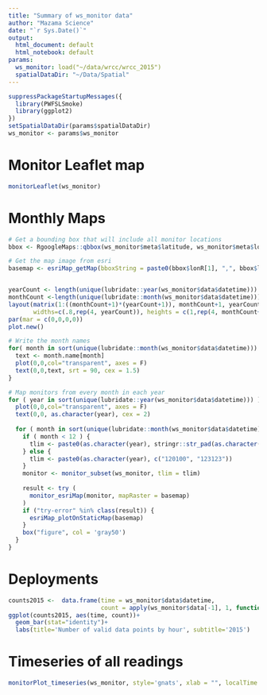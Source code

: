 ```yaml
---
title: "Summary of ws_monitor data"
author: "Mazama Science"
date: "`r Sys.Date()`"
output:
  html_document: default
  html_notebook: default
params:
  ws_monitor: load("~/data/wrcc/wrcc_2015") 
  spatialDataDir: "~/Data/Spatial"
---
```


```r
suppressPackageStartupMessages({
  library(PWFSLSmoke)
  library(ggplot2)
})
setSpatialDataDir(params$spatialDataDir)
ws_monitor <- params$ws_monitor
```

# Monitor Leaflet map

```r
monitorLeaflet(ws_monitor)
```

# Monthly Maps

```r
# Get a bounding box that will include all monitor locations
bbox <- RgoogleMaps::qbbox(ws_monitor$meta$latitude, ws_monitor$meta$longitude, margin = list(m = c(10,10,10,10), TYPE = "perc"))

# Get the map image from esri
basemap <- esriMap_getMap(bboxString = paste0(bbox$lonR[1], ",", bbox$latR[1], ",", bbox$lonR[2], ",", bbox$latR[2]))


yearCount <- length(unique(lubridate::year(ws_monitor$data$datetime)))
monthCount <-length(unique(lubridate::month(ws_monitor$data$datetime)))
layout(matrix(1:((monthCount+1)*(yearCount+1)), monthCount+1, yearCount+1, byrow = FALSE), 
       widths=c(.8,rep(4, yearCount)), heights = c(1,rep(4, monthCount+1)))
par(mar = c(0,0,0,0))
plot.new()

# Write the month names
for( month in sort(unique(lubridate::month(ws_monitor$data$datetime))) ){
  text <- month.name[month]
  plot(0,0,col="transparent", axes = F)
  text(0,0,text, srt = 90, cex = 1.5)
}

# Map monitors from every month in each year
for ( year in sort(unique(lubridate::year(ws_monitor$data$datetime))) ){
  plot(0,0,col="transparent", axes = F)
  text(0,0, as.character(year), cex = 2)
  
  for ( month in sort(unique(lubridate::month(ws_monitor$data$datetime))) ) {
    if ( month < 12 ) {
      tlim <- paste0(as.character(year), stringr::str_pad(as.character(c(month, month+1)), 2, side = 'left', "0"), '01')
    } else {
      tlim <- paste0(as.character(year), c("120100", "123123"))
    }
    monitor <- monitor_subset(ws_monitor, tlim = tlim)
    
    result <- try (
      monitor_esriMap(monitor, mapRaster = basemap)
    )
    if ("try-error" %in% class(result)) {
      esriMap_plotOnStaticMap(basemap)
    }
    box("figure", col = 'gray50')
  }
}
```

# Deployments

```r
counts2015 <-  data.frame(time = ws_monitor$data$datetime, 
                          count = apply(ws_monitor$data[-1], 1, function(x) sum(!is.na(x))))
ggplot(counts2015, aes(time, count))+
  geom_bar(stat="identity")+
  labs(title='Number of valid data points by hour', subtitle='2015')
```

# Timeseries of all readings

```r
monitorPlot_timeseries(ws_monitor, style='gnats', xlab = "", localTime = FALSE, ylim = c(0,1000))
```

